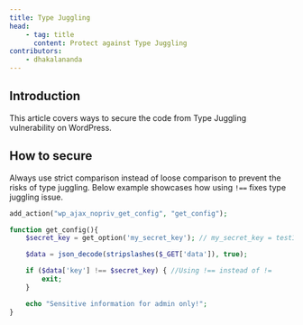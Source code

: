 ```yaml
---
title: Type Juggling
head:
    - tag: title
      content: Protect against Type Juggling
contributors:
    - dhakalananda
---
```




## Introduction

This article covers ways to secure the code from Type Juggling vulnerability on WordPress.

<LinkCard
  title="Learn more about Type Juggling"
  href="/academy/wordpress/vulnerabilities/type-juggling/"
/>

## How to secure

Always use strict comparison instead of loose comparison to prevent the risks of type juggling. Below example showcases how using `!==` fixes type juggling issue.


```php
add_action("wp_ajax_nopriv_get_config", "get_config");

function get_config(){
    $secret_key = get_option('my_secret_key'); // my_secret_key = test1235

    $data = json_decode(stripslashes($_GET['data']), true);

    if ($data['key'] !== $secret_key) { //Using !== instead of !=
        exit;
    }

    echo "Sensitive information for admin only!";
}
```